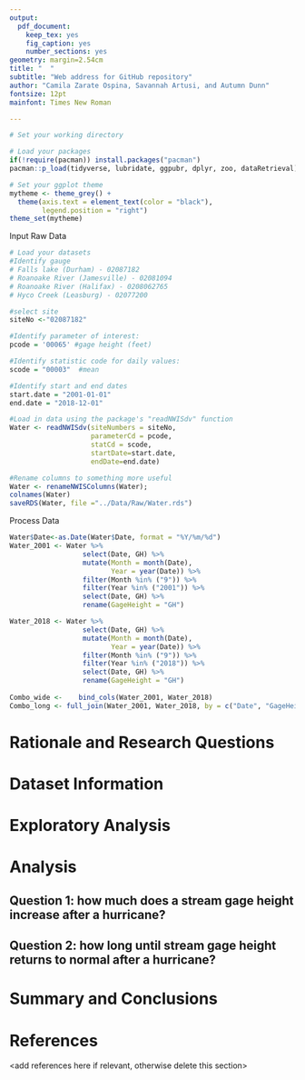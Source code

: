 ```yaml
---
output: 
  pdf_document:
    keep_tex: yes
    fig_caption: yes
    number_sections: yes
geometry: margin=2.54cm
title: "  "
subtitle: "Web address for GitHub repository"
author: "Camila Zarate Ospina, Savannah Artusi, and Autumn Dunn"
fontsize: 12pt
mainfont: Times New Roman

---
```


\newpage
\tableofcontents 
\newpage
\listoftables 
\newpage
\listoffigures 
\newpage

```r
# Set your working directory

# Load your packages
if(!require(pacman)) install.packages("pacman")
pacman::p_load(tidyverse, lubridate, ggpubr, dplyr, zoo, dataRetrieval)

# Set your ggplot theme
mytheme <- theme_grey() +
  theme(axis.text = element_text(color = "black"), 
        legend.position = "right")
theme_set(mytheme)
```

Input Raw Data
```r
# Load your datasets
#Identify gauge
# Falls lake (Durham) - 02087182
# Roanoake River (Jamesville) - 02081094
# Roanoake River (Halifax) - 0208062765
# Hyco Creek (Leasburg) - 02077200

#select site
siteNo <-"02087182"

#Identify parameter of interest: 
pcode = '00065' #gage height (feet)

#Identify statistic code for daily values: 
scode = "00003"  #mean

#Identify start and end dates
start.date = "2001-01-01"
end.date = "2018-12-01"

#Load in data using the package's "readNWISdv" function
Water <- readNWISdv(siteNumbers = siteNo, 
                    parameterCd = pcode, 
                    statCd = scode, 
                    startDate=start.date, 
                    endDate=end.date)

#Rename columns to something more useful
Water <- renameNWISColumns(Water); 
colnames(Water)
saveRDS(Water, file ="../Data/Raw/Water.rds")
```

Process Data
```r
Water$Date<-as.Date(Water$Date, format = "%Y/%m/%d")
Water_2001 <- Water %>% 
                  select(Date, GH) %>% 
                  mutate(Month = month(Date),
                         Year = year(Date)) %>% 
                  filter(Month %in% ("9")) %>% 
                  filter(Year %in% ("2001")) %>% 
                  select(Date, GH) %>% 
                  rename(GageHeight = "GH")

Water_2018 <- Water %>% 
                  select(Date, GH) %>% 
                  mutate(Month = month(Date),
                         Year = year(Date)) %>% 
                  filter(Month %in% ("9")) %>% 
                  filter(Year %in% ("2018")) %>% 
                  select(Date, GH) %>% 
                  rename(GageHeight = "GH")
          
Combo_wide <-    bind_cols(Water_2001, Water_2018)   
Combo_long <- full_join(Water_2001, Water_2018, by = c("Date", "GageHeight"))

```


# Rationale and Research Questions



\newpage

# Dataset Information



\newpage

# Exploratory Analysis 



\newpage

# Analysis



## Question 1: how much does a stream gage height increase after a hurricane? 

## Question 2: how long until stream gage height returns to normal after a hurricane?




\newpage

# Summary and Conclusions


\newpage

# References
<add references here if relevant, otherwise delete this section> 
